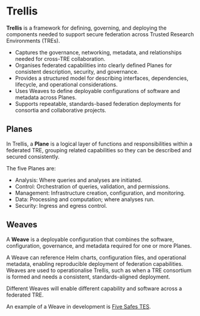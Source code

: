 # Trellis

**Trellis** is a framework for defining, governing, and deploying the components needed to support secure federation across Trusted Research Environments (TREs).

- Captures the governance, networking, metadata, and relationships needed for cross-TRE collaboration.
- Organises federated capabilities into clearly defined Planes for consistent description, security, and governance.
- Provides a structured model for describing interfaces, dependencies, lifecycle, and operational considerations.
- Uses Weaves to define deployable configurations of software and metadata across Planes.
- Supports repeatable, standards-based federation deployments for consortia and collaborative projects.

## Planes

In Trellis, a **Plane** is a logical layer of functions and responsibilities within a federated TRE, grouping related capabilities so they can be described and secured consistently. 

The five Planes are:

- Analysis: Where queries and analyses are initiated.
- Control: Orchestration of queries, validation, and permissions.
- Management: Infrastructure creation, configuration, and monitoring.
- Data: Processing and computation; where analyses run.
- Security: Ingress and egress control.

## Weaves

A **Weave** is a deployable configuration that combines the software, configuration, governance, and metadata required for one or more Planes.

A Weave can reference Helm charts, configuration files, and operational metadata, enabling reproducible deployment of federation capabilities.
Weaves are used to operationalise Trellis, such as when a TRE consortium is formed and needs a consistent, standards-aligned deployment.

Different Weaves will enable different capability and software across a federated TRE. 

An example of a Weave in development is [Five Safes TES](/five_safes_tes).
